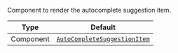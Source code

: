 Component to render the autocomplete suggestion item.

| Type      | Default                                                                                        |
| --------- | ---------------------------------------------------------------------------------------------- |
| Component | [`AutoCompleteSuggestionItem`](../../ui-components/message-input/autocomplete-suggestion-item) |
